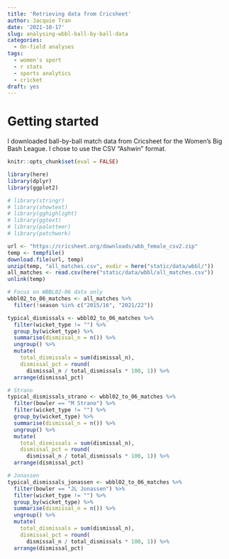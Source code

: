 ```yaml
---
title: 'Retrieving data from Cricsheet'
author: Jacquie Tran
date: '2021-10-17'
slug: analysing-wbbl-ball-by-ball-data
categories:
  - On-field analyses
tags:
  - women's sport
  - r stats
  - sports analytics
  - cricket
draft: yes
---
```


# Getting started

I downloaded ball-by-ball match data from Cricsheet for the Women's Big Bash League. I chose to use the CSV "Ashwin" format.

```r

knitr::opts_chunk$set(eval = FALSE)

library(here)
library(dplyr)
library(ggplot2)

# library(stringr)
# library(showtext)
# library(gghighlight)
# library(ggtext)
# library(paletteer)
# library(patchwork)

```

```r

url <- "https://cricsheet.org/downloads/wbb_female_csv2.zip"
temp <- tempfile()
download.file(url, temp)
unzip(temp, "all_matches.csv", exdir = here("static/data/wbbl/"))
all_matches <- read.csv(here("static/data/wbbl/all_matches.csv"))
unlink(temp)

```

```r

# Focus on WBBL02-06 data only
wbbl02_to_06_matches <- all_matches %>%
  filter(!season %in% c("2015/16", "2021/22"))

```

```r

typical_dismissals <- wbbl02_to_06_matches %>%
  filter(wicket_type != "") %>%
  group_by(wicket_type) %>%
  summarise(dismissal_n = n()) %>%
  ungroup() %>%
  mutate(
    total_dismissals = sum(dismissal_n),
    dismissal_pct = round(
      dismissal_n / total_dismissals * 100, 1)) %>%
  arrange(dismissal_pct)

```

```r

# Strano
typical_dismissals_strano <- wbbl02_to_06_matches %>%
  filter(bowler == "M Strano") %>%
  filter(wicket_type != "") %>%
  group_by(wicket_type) %>%
  summarise(dismissal_n = n()) %>%
  ungroup() %>%
  mutate(
    total_dismissals = sum(dismissal_n),
    dismissal_pct = round(
      dismissal_n / total_dismissals * 100, 1)) %>%
  arrange(dismissal_pct)

# Jonassen
typical_dismissals_jonassen <- wbbl02_to_06_matches %>%
  filter(bowler == "JL Jonassen") %>%
  filter(wicket_type != "") %>%
  group_by(wicket_type) %>%
  summarise(dismissal_n = n()) %>%
  ungroup() %>%
  mutate(
    total_dismissals = sum(dismissal_n),
    dismissal_pct = round(
      dismissal_n / total_dismissals * 100, 1)) %>%
  arrange(dismissal_pct)

```

